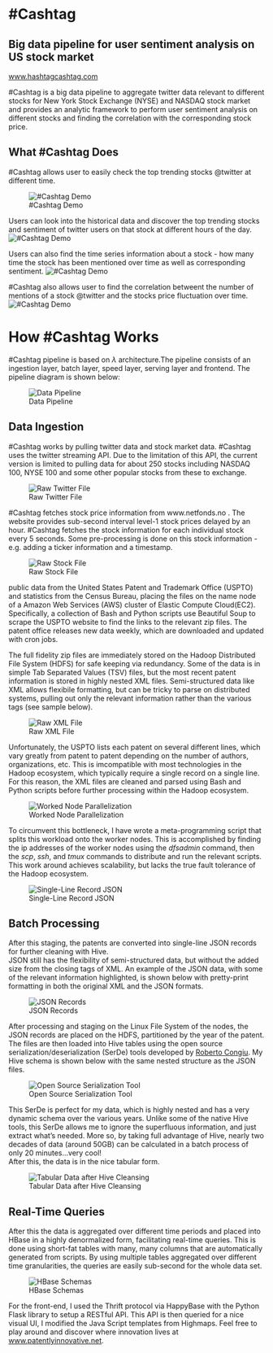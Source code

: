 #Cashtag
======================================

## Big data pipeline for user sentiment analysis on US stock market
[www.hashtagcashtag.com](http://www.hashtagcashtag.com)

 #Cashtag is a big data pipeline to aggregate twitter data relevant to different stocks for New York Stock Exchange (NYSE) and NASDAQ stock market and provides an analytic framework to perform user sentiment analysis on different stocks and finding the correlation with the corresponding stock price.

## What #Cashtag Does
 #Cashtag allows user to easily check the top trending stocks @twitter at different time.

![#Cashtag Demo](figures/tab1.png)


Users can look into the historical data and discover the top trending stocks and sentiment of twitter users on that stock at different hours of the day.
![#Cashtag Demo](figures/tab2.png)

Users can also find the time series information about a stock - how many time the stock has been mentioned over time as well as corresponding sentiment. 
![#Cashtag Demo](figures/tab3.png)

 #Cashtag also allows user to find the correlation betweent the number of mentions of a stock @twitter and the stocks price fluctuation over time.
![#Cashtag Demo](figures/tab4.png)


# How #Cashtag Works
 #Cashtag pipeline is based on $\lambda$ architecture.The pipeline consists of an ingestion layer, batch layer, speed layer, serving layer and frontend. The pipeline diagram is shown below:

![Data Pipeline](figures/pipeline.png) 

## Data Ingestion
 #Cashtag works by pulling twitter data and stock market data. #Cashtag uses the twitter streaming API. Due to the limitation of this API, the current version is limited to pulling data for about 250 stocks including NASDAQ 100, NYSE 100 and some other popular stocks from these to exchange. 

![Raw Twitter File](figures/twitter.png)
 
 #Cashtag fetches stock price information from www.netfonds.no . The website provides sub-second interval level-1 stock prices delayed by an hour. #Cashtag fetches the stock information for each individual stock every 5 seconds. Some pre-processing is done on this stock information - e.g. adding a ticker information and a timestamp. 
 
 ![Raw Stock File](figures/netfonds.png)
 
 
 public data from the United States Patent and Trademark Office (USPTO) 
and statistics from the Census Bureau, placing the files on the name node 
of a Amazon Web Services (AWS) cluster of Elastic Compute Cloud(EC2).  Specifically, a collection of Bash and Python 
scripts use Beautiful Soup to scrape the USPTO website to find the links to 
the relevant zip files.  The patent office releases new data weekly, which are
downloaded and updated with cron jobs.
  
The full fidelity zip files are immediately stored on the Hadoop Distributed File
 System (HDFS) for safe keeping via redundancy.  Some of the data is in simple 
Tab Separated Values (TSV) files, but the most recent patent information is
stored in highly nested XML files.  Semi-structured data like XML allows flexibile 
formatting, but can be tricky to parse on distributed systems, pulling out only
 the relevant information rather than the various tags (see sample below).

![Raw XML File](figures/xml-multi.png)
 
Unfortunately, the USPTO lists each patent on several different lines, which vary
greatly from patent to patent depending on the number of authors, organizations, etc.  This is imcompatible with most
 technologies in the Hadoop ecosystem, which typically require a single record 
on a single line.  For this reason, the XML files are cleaned and parsed using 
Bash and Python scripts before further processing within the Hadoop ecosystem.

![Worked Node Parallelization](figures/parallel.png)
  
To circumvent this bottleneck, I have wrote a meta-programming script that splits this workload 
onto the worker nodes.  This is accomplished by finding the ip addresses of the 
worker nodes using the *dfsadmin* command, then the *scp*, *ssh*, and *tmux* commands to distribute and run the 
relevant scripts.  This work around achieves scalability, but lacks the true fault
 tolerance of the Hadoop ecosystem.  

![Single-Line Record JSON](figures/single-json.png)

## Batch Processing

After this staging, the patents are converted into single-line JSON records for further cleaning with Hive.  
JSON still has the flexibility of semi-structured data, but without the added size 
from the closing tags of XML.  An example of the JSON data, with some of the 
relevant information highlighted, is shown below with pretty-print formatting in both the 
original XML and the JSON formats.

![JSON Records](figures/json.png)

After processing and staging on the Linux File System of the nodes, the JSON 
records are placed on the HDFS, partitioned by the year of the patent.  The files 
are then loaded into Hive tables using the open source serialization/deserialization (SerDe) 
tools developed by [Roberto Congiu](https://github.com/rcongiu/Hive-JSON-Serde).  My Hive 
schema is shown below with the same nested structure as the JSON files.

![Open Source Serialization Tool](figures/serde.png)

This SerDe is perfect for my data, which is highly nested and has a very dynamic schema over the various 
years.  Unlike some of the native Hive tools, this SerDe allows me to ignore the 
superfluous information, and just extract what's needed.  More so, by taking full 
advantage of Hive, nearly two decades of data (around 50GB) can be calculated in a batch process of only 20 minutes...very cool!  
After this, the data is in the nice tabular form.

![Tabular Data after Hive Cleansing](figures/tabular.png)

## Real-Time Queries

After this the data is aggregated over different time periods and placed into HBase in a highly denormalized form, facilitating
 real-time queries. This is done using short-fat tables with many, many columns that are automatically generated from scripts. 
By using multiple tables aggregated over different time granularities, the queries are easily sub-second for the whole data set.

![HBase Schemas](figures/hbase-schema.png) 

For the front-end, I used the Thrift protocol via HappyBase with the Python Flask 
 library to setup a RESTful API.  This API is then queried for a nice visual UI, I modified 
the Java Script templates from Highmaps.  Feel free to play around and discover where innovation lives at 
[www.patentlyinnovative.net](http://www.patentlyinnovative.net).



